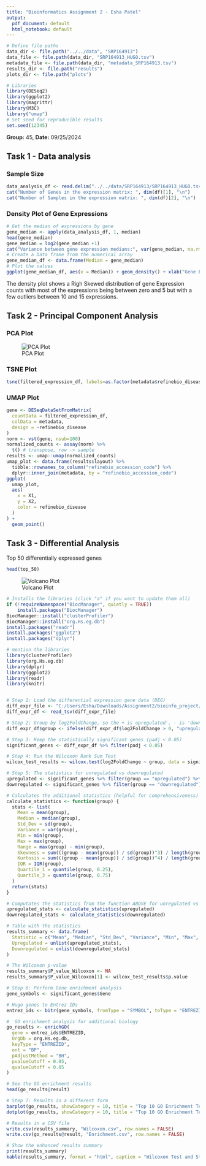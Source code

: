 ```yaml
---
title: "Bioinformatics Assignment 2 - Esha Patel"
output:
  pdf_document: default
  html_notebook: default
---
```


```R
# Define file paths
data_dir <- file.path("../../data", "SRP164913")
data_file <- file.path(data_dir, "SRP164913_HUGO.tsv")
metadata_file <- file.path(data_dir, "metadata_SRP164913.tsv")
results_dir <- file.path("results")
plots_dir <- file.path("plots")

# Libraries
library(DESeq2)
library(ggplot2)
library(magrittr)
library(M3C)
library("umap")
# Set seed for reproducible results
set.seed(12345)
```

**Group:** 45, **Date:** 09/25/2024

## Task 1 - Data analysis
### Sample Size
```r
data_analysis_df <- read.delim("../../data/SRP164913/SRP164913_HUGO.tsv",header = TRUE, row.names = 1, stringsAsFactors = FALSE)
cat("Number of Genes in the expression matrix: ", dim(df)[1], "\n")
cat("Number of Samples in the expression matrix: ", dim(df)[2], "\n")
```
### Density Plot of Gene Expressions

```R
# Get the median of expressions by gene
gene_median <- apply(data_analysis_df, 1, median)
head(gene_median)
gene_median = log2(gene_median +1)
cat("Variance between gene expression medians:", var(gene_median, na.rm = TRUE))
# Create a Data frame from the numerical array
gene_median_df <- data.frame(Median = gene_median)
# Plot the values
ggplot(gene_median_df, aes(x = Median)) + geom_density() + xlab("Gene Expression Count") + ylim(0,1e-2)
```
The density plot shows a Righ Skewed distribution of gene Expression counts with most of the expressions being between zero and 5 but with a few outliers between 10 and 15 expressions.

## Task 2 - Principal Component Analysis
### PCA Plot
![PCA Plot](../../plots/SRP164913_pca_plot.png)

### TSNE Plot

```R
tsne(filtered_expression_df, labels=as.factor(metadata$refinebio_disease))
```
### UMAP Plot
```R
gene <- DESeqDataSetFromMatrix(
  countData = filtered_expression_df,
  colData = metadata,
  design = ~refinebio_disease
)
norm <- vst(gene, nsub=100)
normalized_counts <- assay(norm) %>%
  t() # transpose, row -> sample
results <- umap::umap(normalized_counts)
umap_plot <- data.frame(results$layout) %>%
  tibble::rownames_to_column("refinebio_accession_code") %>%
  dplyr::inner_join(metadata, by = "refinebio_accession_code")
ggplot(
  umap_plot,
  aes(
    x = X1,
    y = X2,
    color = refinebio_disease
  )
) +
  geom_point()
```
## Task 3 - Differential Analysis
Top 50 differentially expressed genes
```R
head(top_50)
```
![Volcano Plot](../../plots/SRP164913_volcano_plot.png)
```r

# Installs the libraries (click "a" if you want to update them all) 
if (!requireNamespace("BiocManager", quietly = TRUE))
    install.packages("BiocManager")
BiocManager::install("clusterProfiler")
BiocManager::install("org.Hs.eg.db")
install.packages("readr")
install.packages("ggplot2")
install.packages("dplyr")

# mention the libraries
library(clusterProfiler)
library(org.Hs.eg.db)
library(dplyr)
library(ggplot2)
library(readr)
library(knitr)


# Step 1: Load the differential expression gene data (DEG)
diff_expr_file <- "C:/Users/Esha/Downloads/Assignment2/bioinfo_project/results/SRP164913_diff_expr_results.tsv"
diff_expr_df <- read_tsv(diff_expr_file)

# Step 2: Group by log2FoldChange, so the + is upregulated', - is 'downregulated'
diff_expr_df$group <- ifelse(diff_expr_df$log2FoldChange > 0, "upregulated", "downregulated")

# Step 3: Keep the statistically significant genes (padj < 0.05)
significant_genes <- diff_expr_df %>% filter(padj < 0.05)

# Step 4: Run the Wilcoxon Rank Sum Test
wilcox_test_results <- wilcox.test(log2FoldChange ~ group, data = significant_genes)

# Step 5: The statistics for unregulated vs downregulated
upregulated <- significant_genes %>% filter(group == "upregulated") %>% pull(log2FoldChange)
downregulated <- significant_genes %>% filter(group == "downregulated") %>% pull(log2FoldChange)

# Calculates the additional statistics (helpful for comprehensiveness)
calculate_statistics <- function(group) {
  stats <- list(
    Mean = mean(group),
    Median = median(group),
    Std_Dev = sd(group),
    Variance = var(group),
    Min = min(group),
    Max = max(group),
    Range = max(group) - min(group),
    Skewness = sum(((group - mean(group)) / sd(group))^3) / length(group),
    Kurtosis = sum(((group - mean(group)) / sd(group))^4) / length(group) - 3,
    IQR = IQR(group),
    Quartile_1 = quantile(group, 0.25),
    Quartile_3 = quantile(group, 0.75)
  )
  return(stats)
}

# Computates the statistics from the function ABOVE for unregulated vs regulated so we don't have to call it twice
upregulated_stats <- calculate_statistics(upregulated)
downregulated_stats <- calculate_statistics(downregulated)

# Table with the statistics
results_summary <- data.frame(
  Statistic = c("Mean", "Median", "Std_Dev", "Variance", "Min", "Max", "Range", "Skewness", "Kurtosis", "IQR", "Quartile_1", "Quartile_3"),
  Upregulated = unlist(upregulated_stats),
  Downregulated = unlist(downregulated_stats)
)

# The Wilcoxon p-value
results_summary$P_value_Wilcoxon <- NA
results_summary$P_value_Wilcoxon[1] <- wilcox_test_results$p.value

# Step 6: Perform Gene enrichment analysis
gene_symbols <- significant_genes$Gene

# Hugo genes to Entrez IDs
entrez_ids <- bitr(gene_symbols, fromType = "SYMBOL", toType = "ENTREZID", OrgDb = org.Hs.eg.db)

#  GO enrichment analysis for additional biology
go_results <- enrichGO(
  gene = entrez_ids$ENTREZID,
  OrgDb = org.Hs.eg.db,
  keyType = "ENTREZID",
  ont = "BP",
  pAdjustMethod = "BH",
  pvalueCutoff = 0.05,
  qvalueCutoff = 0.05
)

# See the GO enrichment results
head(go_results@result)

# Step 7: Results in a different form
barplot(go_results, showCategory = 10, title = "Top 10 GO Enrichment Terms")
dotplot(go_results, showCategory = 10, title = "Top 10 GO Enrichment Terms")

# Results in a CSV file
write.csv(results_summary, "Wilcoxon.csv", row.names = FALSE)
write.csv(go_results@result, "Enrichment.csv", row.names = FALSE)

# Show the enhanced results summary
print(results_summary)
kable(results_summary, format = "html", caption = "Wilcoxon Test and Statistics for Upregulated and Downregulated Genes")


```